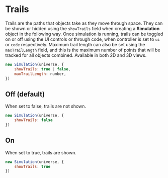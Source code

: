 

<Meta title="Visualize/Trails" />

# Trails

Trails are the paths that objects take as they move through space. They can be shown or hidden using the `showTrails` field when creating a **Simulation** object in the following way. Once simulation is running, trails can be toggled on or off using the UI controls or through code, when controller is set to `ui` or `code` respectively. Maximum trail length can also be set using the `maxTrailLength` field, and this is the maximum number of points that will be tracked for all objects combined. Available in both 2D and 3D views.

```js
new Simulation(universe, {
    showTrails: true | false,
    maxTrailLength: number,
})
```

## Off (default)

When set to false, trails are not shown.

```js
new Simulation(universe, {
    showTrails: false
})
```

<center><Story of={TrailsStories.ShowTrailsOff} name="ShowTrailsOff" /></center>

## On

When set to true, trails are shown.

```js
new Simulation(universe, {
    showTrails: true
})
```


<center><Story of={TrailsStories.ShowTrailsOn} name="ShowTrailsOn" /></center>